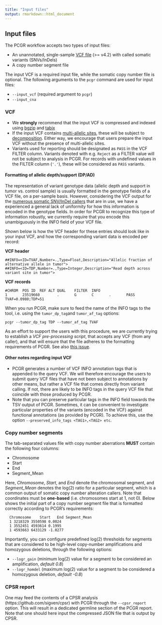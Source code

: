 ```yaml
---
title: "Input files"
output: rmarkdown::html_document
---
```


## Input files

The PCGR workflow accepts two types of input files:

  * An unannotated, single-sample [VCF file](https://github.com/samtools/hts-specs#variant-calling-data-files) (>= v4.2) with called somatic variants (SNVs/InDels)
  * A copy number segment file


The input VCF is a required input file, while the somatic copy number file is optional. The following arguments to the `pcgr` command are used for input files:

* `--input_vcf` (required argument to `pcgr`)
* `--input_cna`

### VCF

* We __strongly__ recommend that the input VCF is compressed and indexed using [bgzip](http://www.htslib.org/doc/tabix.html) and [tabix](http://www.htslib.org/doc/tabix.html)
* If the input VCF contains [multi-allelic sites](https://glow.readthedocs.io/en/latest/etl/variant-splitter.html), these will be subject to [decomposition](http://genome.sph.umich.edu/wiki/Vt#Decompose). Either way, we encourage that users prepare the input VCF without the presence of multi-allelic sites.
* Variants used for reporting should be designated as `PASS` in the VCF FILTER column. Variants denoted with e.g. `Reject` as a FILTER value will not be subject to analysis in PCGR. For records with undefined values in the FILTER column (`'.'`), these will be considered as `PASS` variants.

#### Formatting of allelic depth/support (DP/AD)

The representation of variant genotype data (allelic depth and support in tumor vs. control sample) is usually formatted in the genotype fields of a VCF file, on a per-sample basis. However, considering the VCF output for the [numerous somatic SNV/InDel callers](https://www.biostars.org/p/19104/) that are in use, we have a experienced a general lack of uniformity for how this information is encoded in the genotype fields. In order for PCGR to recognize this type of information robustly, we currently require that you encode this unambiguously in the INFO field of your VCF file.

Shown below is how the VCF header for these entries should look like in your input VCF, and how the corresponding variant data is encoded per record:

__VCF header__

```
##INFO=<ID=TVAF,Number=.,Type=Float,Description="Allelic fraction of alternative allele in tumor">
##INFO=<ID=TDP,Number=.,Type=Integer,Description="Read depth across variant site in tumor">
```

__VCF records__

```
#CHROM	POS	ID	REF	ALT	QUAL	FILTER	INFO
1       23519660        .       G       C       .       PASS    TVAF=0.0980;TDP=51
```

When you run PCGR, make sure to feed the name of the INFO tags to the tool, i.e. using the `tumor_dp_tag`and `tumor_af_tag` options:

```
pcgr --tumor_dp_tag TDP --tumor_af_tag TVAF
```

As an effort to support the users with this procedure, we are currently trying to establish a _VCF pre-processing script_, that accepts any VCF (from any caller), and that will ensure that the file adheres to the formatting requirements of PCGR. See also [this issue](htts://github.com/sigven/pcgr/issues/136).

#### Other notes regarding input VCF

* PCGR generates a number of VCF INFO annotation tags that is appended to the query VCF. We will therefore encourage the users to submit query VCF files that have not been subject to annotations by other means, but rather a VCF file that comes directly from variant calling. If not, there are likely to be INFO tags in the query VCF file that coincide with those produced by PCGR.
* Note that you can preserve particular tags in the INFO field towards the TSV output of PCGR. Sometimes, it can be convenient to investigate particular properties of the variants (encoded in the VCF) against functional annotations (as provided by PCGR). To achieve this, use the option `--preserved_info_tags <TAG1>,<TAG2> etc`.

### Copy number segments

The tab-separated values file with copy number aberrations __MUST__ contain the following four columns:

* Chromosome
* Start
* End
* Segment_Mean

Here, _Chromosome_, _Start_, and _End_ denote the chromosomal segment, and _Segment_Mean_ denotes the log(2) ratio for a particular segment, which is a common output of somatic copy number alteration callers. Note that coordinates must be **one-based** (i.e. chromosomes start at 1, not 0). Below shows the initial part of a copy number segment file that is formatted correctly according to PCGR's requirements:

      Chromosome	Start	End	Segment_Mean
      1 3218329 3550598 0.0024
      1 3552451 4593614 0.1995
      1 4593663 6433129 -1.0277

Importantly, you can configure predefined log(2) thresholds for segments that are considered to be high-level copy-number amplifications and homozygous deletions, through the following options:

* `--logr_gain` (minimum log(2) value for a segment to be considered an amplification, _default 0.8_)
* `--logr_homdel` (maximum log(2) value for a segment to be considered a homozygous deletion, _default -0.8_)

### CPSR report

One may feed the contents of a CPSR analysis (https://github.com/sigven/cpsr) with PCGR through the `--cpsr_report` option. This will result in a dedicated germline section of the PCGR report. Note that one should here input the compressed JSON file that is output by CPSR.
